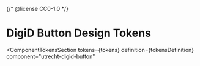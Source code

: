 {/* @license CC0-1.0 */}


<Meta id="css-digid-button--tokens" title="CSS Component/DigiD Button/Design Tokens" />

# DigiD Button Design Tokens

<ComponentTokensSection
  tokens={tokens}
  definition={tokensDefinition}
  component="utrecht-digid-button"
></ComponentTokensSection>
